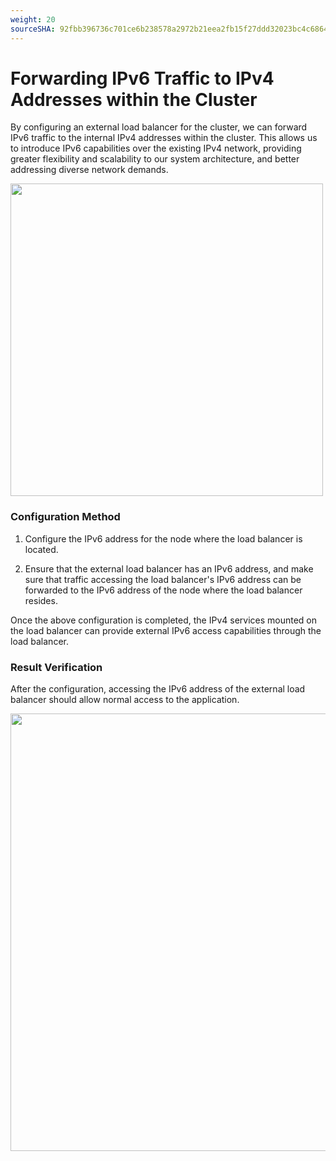 ```yaml
---
weight: 20
sourceSHA: 92fbb396736c701ce6b238578a2972b21eea2fb15f27ddd32023bc4c68649c50
---
```


# Forwarding IPv6 Traffic to IPv4 Addresses within the Cluster

By configuring an external load balancer for the cluster, we can forward IPv6 traffic to the internal IPv4 addresses within the cluster. This allows us to introduce IPv6 capabilities over the existing IPv4 network, providing greater flexibility and scalability to our system architecture, and better addressing diverse network demands.

<img src="../assets/albipv6.png" width="500" />

### Configuration Method

1. Configure the IPv6 address for the node where the load balancer is located.

2. Ensure that the external load balancer has an IPv6 address, and make sure that traffic accessing the load balancer's IPv6 address can be forwarded to the IPv6 address of the node where the load balancer resides.

Once the above configuration is completed, the IPv4 services mounted on the load balancer can provide external IPv6 access capabilities through the load balancer.

### Result Verification

After the configuration, accessing the IPv6 address of the external load balancer should allow normal access to the application.

<img src="../assets/albipv6ipv4.png" width="700" />
